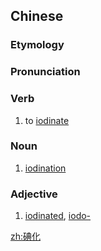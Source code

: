==Chinese==
{{zh-forms}}

===Etymology===
{{zh-compound|碘|化|iodine|-ise, -ate}}

===Pronunciation===
{{zh-pron
|m=diǎnhuà
|c=din2 faa3
|cat=v,n,a
}}

===Verb===
{{zh-verb}}

# to [[iodinate]]

===Noun===
{{zh-noun}}

# [[iodination]]

===Adjective===
{{zh-adj}}

# [[iodinated]], [[iodo-]]

[[zh:碘化]]